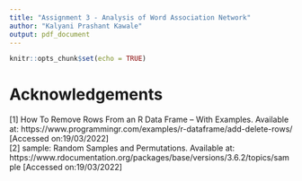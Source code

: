 ```yaml
---
title: "Assignment 3 - Analysis of Word Association Network"
author: "Kalyani Prashant Kawale"
output: pdf_document
---
```


```r
knitr::opts_chunk$set(echo = TRUE)
```

# Acknowledgements

[1] How To Remove Rows From an R Data Frame – With Examples. Available at: https://www.programmingr.com/examples/r-dataframe/add-delete-rows/ [Accessed on:19/03/2022]  
[2] sample: Random Samples and Permutations. Available at: https://www.rdocumentation.org/packages/base/versions/3.6.2/topics/sample [Accessed on:19/03/2022]  
